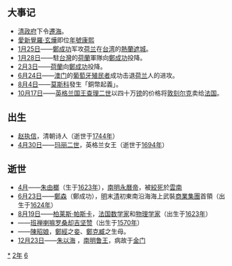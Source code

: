 {{yearTOC|1662|明'''[[永曆_(南明)|永曆]]十六年'''；清'''[[康熙_(年号)|康熙]]元年'''；越南后黎朝'''[[永寿_(越南)|永寿]]五年'''，'''[[萬慶|萬慶]]元年'''，莫朝'''[[顺德_(莫朝)|顺德]]二十五年'''；日本'''[[寬文|寬文]]二年'''}}
== 大事记 ==
*[[清朝|清政府]]下令[[遷海|遷海]]。
*[[愛新覺羅·玄燁|愛新覺羅·玄燁]]即位[[年號|年號]][[康熙|康熙]]
*[[1月25日|1月25日]]——[[鄭成功|鄭成功]]军攻[[荷兰|荷兰]]在[[台灣|台湾]]的[[熱蘭遮城|熱蘭遮城]]。
*[[1月28日|1月28日]]——駐[[台灣|台灣]]的[[荷蘭|荷蘭]]軍隊向[[鄭成功|鄭成功]]投降。
*[[2月3日|2月3日]]——[[荷蘭|荷蘭]]向[[鄭成功|鄭成功]]投降。
*[[6月24日|6月24日]]——[[澳門|澳门]]的[[葡萄牙|葡萄牙]][[殖民者|殖民者]]成功击退[[荷兰|荷兰]]人的进攻。
*[[8月4日|8月4日]]——[[莫斯科|莫斯科]]發生「銅幣起義」。
*[[10月17日|10月17日]]——[[英格兰|英格兰]][[国王|国王]][[查理二世|查理二世]]以四十万[[英镑|镑]]的价格将[[敦刻尔克|敦刻尔克]]卖给[[法国|法国]]。

== 出生 ==
* [[赵执信|赵执信]]，清朝诗人（逝世于[[1744年|1744年]]）
* [[4月30日|4月30日]]——[[玛丽二世_(英国)|玛丽二世]]，英格兰女王（逝世于[[1694年|1694年]]）

== 逝世 ==
{{Wikisource year mention}}
* [[4月|4月]]——[[朱由榔|朱由榔]]（生于[[1623年|1623年]]），[[南明|南明]][[明昭宗|永曆帝]]，被[[絞死|絞死]]於[[云南省|雲南]]
* [[6月23日|6月23日]]——[[鄭森|鄭森]]（鄭成功），[[明|明]]末[[清|清]]初東南沿海海上武裝[[商業集團|商業集團]]首領（出生于[[1624年|1624年]]）
* [[8月19日|8月19日]]——[[柏莱斯·帕斯卡|柏莱斯·帕斯卡]]，[[法国|法国]][[数学家|数学家]]和[[物理学家|物理学家]]（出生于[[1623年|1623年]]）
* ——[[班禅喇嘛|班禅喇嘛]][[罗桑却吉坚赞|罗桑却吉坚赞]]（出生于[[1570年|1570年]]）
* ——[[陳昭娘|陳昭娘]]，[[鄭經|鄭經]]之[[妾|妾]]、[[鄭克臧|鄭克臧]]之生母。
* [[12月23日|12月23日]]——[[朱以海|朱以海]] ，[[南明|南明]][[鲁王|鲁王]]，病故于[[金门|金门]]

[[Category:1662年|*]]
[[Category:1660年代|2年]]
[[Category:17世纪各年|6]]